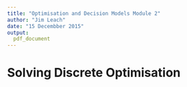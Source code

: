 ```yaml
---
title: "Optimisation and Decision Models Module 2"
author: "Jim Leach"
date: "15 Decembber 2015"
output:
  pdf_document
---
```


# Solving Discrete Optimisation

